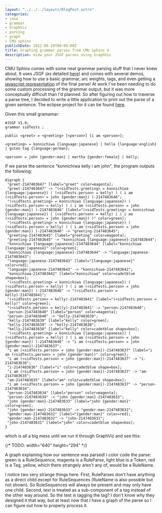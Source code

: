 ```yaml
---
layout: "../../../layouts/BlogPost.astro"
categories:
- java
- grammar
- GraphViz
- parsing
- graph
- CMU sphinx
publishDate: 2012-06-29T00:00:00Z
title: Graphing grammar parses from CMU Sphinx 4
description: View your JSGF parses using GraphViz
---
```



CMU Sphinx comes with some neat grammar parsing stuff that I never knew about. It uses JSGF (as detailed [here](http://cmusphinx.sourceforge.net/sphinx4/javadoc/edu/cmu/sphinx/jsgf/JSGFGrammar.html)) and comes with several demos, showing how to use a basic grammar, arc weights, tags, and even getting a [javascript representation](http://cmusphinx.sourceforge.net/sphinx4/src/apps/edu/cmu/sphinx/demo/jsapi/tags/README.html) of the final parse! At work I've been needing to do some custom processing of the grammar output, but it was more conceptually difficult than I'd planned. So after figuring out how to traverse a parse tree, I decided to write a little application to print out the parse of a given sentence. The eclipse project for it can be found [here](https://sites.google.com/site/complingfiles/files/ParsePrinter.zip?attredirects=0&amp;d=1).

Given this small gramamar:

```plaintext
#JSGF V1.0;
grammar sidTests ;

public <greet> = <greeting> [<person>] [i am <person>];

<greeting> = konnichiwa {language:japanese} | hello {language:english} | guten tag {language:german};

<person> = john {gender:man} | martha {gender:female} | kelly;
```

If we parse the sentence "konnichiwa kelly i am john", the program outputs the following:

```plaintext
digraph {
 "greet-2147483647" [label="greet" color=magenta];
 "greet-2147483647" -> "(<sidTests.greeting> = konnichiwa {language:japanese}) ( (<sidTests.person> = kelly) ) ( i am (<sidTests.person> = john {gender:man}) )-2147483646";
 "(<sidTests.greeting> = konnichiwa {language:japanese}) ( (<sidTests.person> = kelly) ) ( i am (<sidTests.person> = john {gender:man}) )-2147483646" [label="(<sidTests.greeting> = konnichiwa {language:japanese}) ( (<sidTests.person> = kelly) ) ( i am (<sidTests.person> = john {gender:man}) )" color=green];
 "(<sidTests.greeting> = konnichiwa {language:japanese}) ( (<sidTests.person> = kelly) ) ( i am (<sidTests.person> = john {gender:man}) )-2147483646" -> "greeting-2147483645";
 "greeting-2147483645" [label="greeting" color=magenta];
 "greeting-2147483645" -> "konnichiwa {language:japanese}-2147483644";
 "konnichiwa {language:japanese}-2147483644" [label="konnichiwa {language:japanese}" color=green];
 "konnichiwa {language:japanese}-2147483644" -> "language:japanese-2147483643";
 "language:japanese-2147483643" [label="{language:japanese}" color=red];
 "language:japanese-2147483643" -> "konnichiwa-2147483642";
 "konnichiwa-2147483642" [label="konnichiwa" color=cadetblue shape=box];
 "(<sidTests.greeting> = konnichiwa {language:japanese}) ( (<sidTests.person> = kelly) ) ( i am (<sidTests.person> = john {gender:man}) )-2147483646" -> "(<sidTests.person> = kelly)-2147483641";
 "(<sidTests.person> = kelly)-2147483641" [label="(<sidTests.person> = kelly)" color=green];
 "(<sidTests.person> = kelly)-2147483641" -> "person-2147483640";
 "person-2147483640" [label="person" color=magenta];
 "person-2147483640" -> "kelly-2147483639";
 "kelly-2147483639" [label="kelly" color=green];
 "kelly-2147483639" -> "kelly-2147483638";
 "kelly-2147483638" [label="kelly" color=cadetblue shape=box];
 "(<sidTests.greeting> = konnichiwa {language:japanese}) ( (<sidTests.person> = kelly) ) ( i am (<sidTests.person> = john {gender:man}) )-2147483646" -> "i am (<sidTests.person> = john {gender:man})-2147483637";
 "i am (<sidTests.person> = john {gender:man})-2147483637" [label="i am (<sidTests.person> = john {gender:man})" color=green];
 "i am (<sidTests.person> = john {gender:man})-2147483637" -> "i-2147483636";
 "i-2147483636" [label="i" color=cadetblue shape=box];
 "i am (<sidTests.person> = john {gender:man})-2147483637" -> "am-2147483635";
 "am-2147483635" [label="am" color=cadetblue shape=box];
 "i am (<sidTests.person> = john {gender:man})-2147483637" -> "person-2147483634";
 "person-2147483634" [label="person" color=magenta];
 "person-2147483634" -> "john {gender:man}-2147483633";
 "john {gender:man}-2147483633" [label="john {gender:man}" color=green];
 "john {gender:man}-2147483633" -> "gender:man-2147483632";
 "gender:man-2147483632" [label="{gender:man}" color=red];
 "gender:man-2147483632" -> "john-2147483631";
 "john-2147483631" [label="john" color=cadetblue shape=box];
}
```

which is all a big mess until we run it through GraphViz and see this:

{/* TODO: width="640" height="294" */}
<ResponsiveFigure
    class_="center"
    src="/assets/blog/jsgf_parse.jpg"
    alt="The sentence parse tree has a root node called 'greet' and three subtrees showing the three rules that were applied: there is a 'greeting' subtree containing 'konnichiwa', a 'person' subtree containing 'Kelly', and a third subtree containing 'I', 'am', and a further 'person' subtree containing 'John'. Unfortunately, if you require this alt text to know what is in the picture, I don't think dot graphs are going to help you at all. As I'm writing this alt text years later, I'm kicking myself for not generating the SVG instead so that blind users could inspect it themselves. Actually, I have no idea whether Graphviz is such a great tool at all from an accessibility standpoint."
    title="A graph of the JSGF sentence parse"/>

A graph explaining how our sentence was parsed! I color code the parse: green is a RuleSequence, magenta is a RuleParse, light blue is a Token, red is a Tag, yellow, which there strangely aren't any of, would be a RuleName.

I notice two very strange things here. First, RuleParses don't have anything as a direct child except for RuleSequences (RuleName is also possible but not shown). So RuleSequences will always be present and may only have one child. Second, text is treated as a sub-component of a tag instead of the other way around. So the text is tagging the tag? I don't know why they designed it that way, but at least now that I have a graph of the parse so I can figure out how to properly process it.
